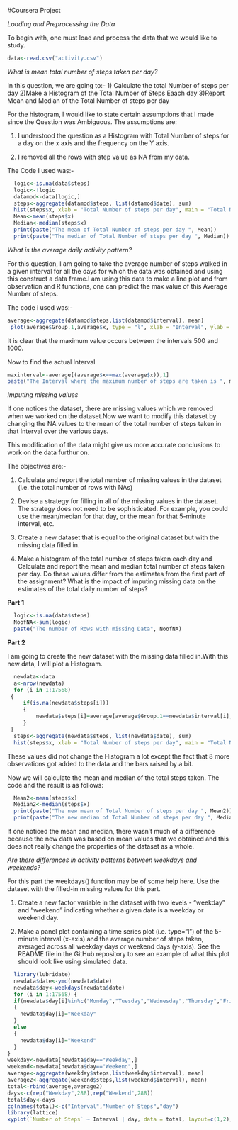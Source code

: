 #Coursera Project

*Loading and Preprocessing the Data*

To begin with, one must load and process the data that we would like to study.
```{r}
data<-read.csv("activity.csv")
```
*What is mean total number of steps taken per day?*

In this question, we are going to:-
1) Calculate the total Number of steps per day
2)Make a Histogram of the Total Number of Steps Eaach day
3)Report Mean and Median of the Total Number of steps per day

For the histogram, I would like to state certain assumptions that I made since the Question was Ambiguous.
The assumptions are:

1) I understood the question as a Histogram with Total Number of steps for a day on the x axis and the frequency on the Y axis.

2) I removed all the rows with step value as NA from my data.

The Code I used was:-
```{r}
  logic<-is.na(data$steps)
  logic<-!logic
  datamod<-data[logic,]
  steps<-aggregate(datamod$steps, list(datamod$date), sum)
  hist(steps$x, xlab = "Total Number of steps per day", main = "Total Number of Steps per day")
  Mean<-mean(steps$x)
  Median<-median(steps$x)
  print(paste("The mean of Total Number of steps per day ", Mean))
  print(paste("The median of Total Number of steps per day ", Median))
```
*What is the average daily activity pattern?*

For this question, I am going to take the average number of steps walked in a given interval for all the days for which the data was obtained and using this construct a data frame.I am using this data to make a line plot and from observation and R functions, one can predict the max value of this Average Number of steps.

The code i used was:-
```{r}
average<-aggregate(datamod$steps,list(datamod$interval), mean)
 plot(average$Group.1,average$x, type = "l", xlab = "Interval", ylab = "Average Number of Steps")
```

It is clear that the maximum value occurs between the intervals 500 and 1000.

Now to find the actual Interval
```{r}
maxinterval<-average[(average$x==max(average$x)),1]
paste("The Interval where the maximum number of steps are taken is ", maxinterval)
```

*Imputing missing values*

If one notices the dataset, there are missing values which we removed when we worked on the dataset.Now we want to modify this dataset by changing the NA values to the mean of the total number of steps taken in that Interval over the various days.

This modification of the data might give us more accurate conclusions to work on the data furthur on.

The objectives are:-

1) Calculate and report the total number of missing values in the dataset (i.e. the total number of rows with NAs)

2) Devise a strategy for filling in all of the missing values in the dataset. The strategy does not need to be sophisticated. For example, you could use the mean/median for that day, or the mean for that 5-minute interval, etc.

3) Create a new dataset that is equal to the original dataset but with the missing data filled in.

4) Make a histogram of the total number of steps taken each day and Calculate and report the mean and median total number of steps taken per day. Do these values differ from the estimates from the first part of the assignment? What is the impact of imputing missing data on the estimates of the total daily number of steps?

**Part 1**
```{r}
  logic<-is.na(data$steps)
  NoofNA<-sum(logic)
  paste("The number of Rows with missing Data", NoofNA)
```

**Part 2**

I am going to create the new dataset with the missing data filled in.With this new data, I will plot a Histogram.
```{r}
  newdata<-data
  a<-nrow(newdata)
  for (i in 1:17568) 
 {
     if(is.na(newdata$steps[i]))
     {
         newdata$steps[i]=average[average$Group.1==newdata$interval[i],2]
     }
 }
  steps<-aggregate(newdata$steps, list(newdata$date), sum)
  hist(steps$x, xlab = "Total Number of steps per day", main = "Total Number of Steps per day")
```

These values did not change the Histogram a lot except the fact that 8 more observations got added to the data and the bars raised by a bit.

Now we will calculate the mean and median of the total steps taken. The code and the result is as follows:
```{r}
  Mean2<-mean(steps$x)
  Median2<-median(steps$x)
  print(paste("The new mean of Total Number of steps per day ", Mean2))
  print(paste("The new median of Total Number of steps per day ", Median2))
```

If one noticed the mean and median, there wasn't much of a difference because the new data was based on mean values that we obtained and this does not really change the properties of the dataset as a whole.

*Are there differences in activity patterns between weekdays and weekends?*

For this part the weekdays() function may be of some help here. Use the dataset with the filled-in missing values for this part.

1) Create a new factor variable in the dataset with two levels - "weekday" and "weekend" indicating whether a given date is a weekday or weekend day.

2) Make a panel plot containing a time series plot (i.e. \color{red}{\verb|type = "l"|}type="l") of the 5-minute interval (x-axis) and the average number of steps taken, averaged across all weekday days or weekend days (y-axis). See the README file in the GitHub repository to see an example of what this plot should look like using simulated data.


```{r}
  library(lubridate)
  newdata$date<-ymd(newdata$date)
  newdata$day<-weekdays(newdata$date)
  for (i in 1:17568) {
  if(newdata$day[i]%in%c("Monday","Tuesday","Wednesday","Thursday","Friday"))
  {
    newdata$day[i]="Weekday"
  }
  else
  {
    newdata$day[i]="Weekend"
  }
}
weekday<-newdata[newdata$day=="Weekday",]
weekend<-newdata[newdata$day=="Weekend",]
average<-aggregate(weekday$steps,list(weekday$interval), mean)
average2<-aggregate(weekend$steps,list(weekend$interval), mean)
total<-rbind(average,average2)
days<-c(rep("Weekday",288),rep("Weekend",288))
total$day<-days
colnames(total)<-c("Interval","Number of Steps","day")
library(lattice)
xyplot(`Number of Steps` ~ Interval | day, data = total, layout=c(1,2), type="l")
```

